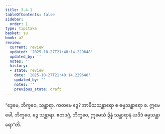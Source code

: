 ```yaml
---
title: 3.4.1
tableOfContents: false
sidebar:
  order: 1
type: tipitaka
basket: su
book: a2
review:
  current: review
  updated: '2025-10-27T21:48:14.229648'
  updated_by: ''
  notes: ''
  history:
  - state: review
    date: '2025-10-27T21:48:14.229648'
    updated_by: ''
    notes: ''
    previous_state: draft
---
```



<ReviewStatus review={frontmatter.review} showDetails={true} />

<HypothesisAnnotation frontmatter={frontmatter} />

<DynamicBreadcrumb />

<Division number="152" book="a2" e="ch" v="15" p="91">

<Paragraph number="244" book="a2">
“ဒွေမေ, ဘိက္ခဝေ, သန္ထာရာ. ကတမေ ဒွေ? အာမိသသန္ထာရော စ ဓမ္မသန္ထာရော စ. ဣမေ ခေါ, ဘိက္ခဝေ, ဒွေ သန္ထာရာ. ဧတဒဂ္ဂံ, ဘိက္ခဝေ, ဣမေသံ ဒွိန္နံ သန္ထာရာနံ ယဒိဒံ ဓမ္မသန္ထာရော”တိ.
</Paragraph>
</Division>